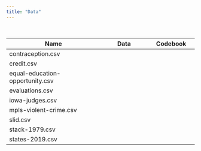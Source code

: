 ```yaml
---
title: "Data"
---
```



<br />


<table class="table">

<thead>
<tr>
<th style="width:50%;">Name</th>
<th style="width:25%;text-align:center;">Data</th>
<th style="width:25%;text-align:center;">Codebook</th>
</tr>
</thead>


<tbody>


<tr>
<td>contraception.csv</td>
<td align="center" style="vertical-align:middle;">
  <a class="my-link" href="https://raw.githubusercontent.com/zief0002/pensive-giraffe/main/data/contraception.csv">
    <i class="fas fa-file-csv"></i>
  </a>
</td>
<td align="center" style="vertical-align:middle;">
  <a class="my-link" href="codebooks/contraception.html" target="_blank">
    <span class="fas fa-book-open" style="color: #ff2600; font-size: 20px;"></span>
  </a>
</td>
</tr>

<tr>
<td>credit.csv</td>
<td align="center" style="vertical-align:middle;">
  <a class="my-link" href="https://raw.githubusercontent.com/zief0002/pensive-giraffe/main/data/credit.csv">
    <span class="fas fa-file-csv" style="color: #ff2600; font-size: 20px;"></span>
  </a>
</td>
<td align="center" style="vertical-align:middle;">
  <a class="my-link" href="codebooks/credit.html" target="_blank">
    <span class="fas fa-book-open" style="color: #ff2600; font-size: 20px;"></span>
  </a>
</td>
</tr>


<tr>
<td>equal-education-opportunity.csv</td>
<td align="center" style="vertical-align:middle;">
  <a class="my-link" href="https://raw.githubusercontent.com/zief0002/pensive-giraffe/main/data/equal-education-opportunity.csv">
    <span class="fas fa-file-csv" style="color: #ff2600; font-size: 20px;"></span>
  </a>
</td>
<td align="center" style="vertical-align:middle;">
  <!-- <a href="codebooks/substance-family.html" target="_blank"> -->
  <!--   <span class="fas fa-book-open" style="color: #ff2600; font-size: 20px;"></span> -->
  <!-- </a> -->
</td>
</tr>


<tr>
<td>evaluations.csv</td>
<td align="center" style="vertical-align:middle;">
  <a class="my-link" href="https://raw.githubusercontent.com/zief0002/pensive-giraffe/main/data/evaluations.csv">
    <i class="fas fa-file-csv"></i>
  </a>
</td>
<td align="center" style="vertical-align:middle;">
  <a class="my-link" href="codebooks/evaluations.html" target="_blank">
    <i class="fas fa-book-open"></i>
  </a>
</td>
</tr>



<tr>
<td>iowa-judges.csv</td>
<td align="center" style="vertical-align:middle;">
  <a class="my-link" href="https://raw.githubusercontent.com/zief0002/pensive-giraffe/main/data/iowa-judges.csv">
    <span class="fas fa-file-csv" style="color: #ff2600; font-size: 20px;"></span>
  </a>
</td>
<td align="center" style="vertical-align:middle;">
  <a class="my-link" href="codebooks/iowa-judges.html" target="_blank">
    <span class="fas fa-book-open" style="color: #ff2600; font-size: 20px;"></span>
  </a>
</td>
</tr>



<tr>
<td>mpls-violent-crime.csv</td>
<td align="center" style="vertical-align:middle;">
  <a href="https://raw.githubusercontent.com/zief0002/pensive-giraffe/main/data/mpls-violent-crime.csv">
    <span class="fas fa-file-csv" style="color: #ff2600; font-size: 20px;"></span>
  </a>
</td>
<td align="center" style="vertical-align:middle;">
  <a class="my-link" href="codebooks/mpls-violent-crime.html" target="_blank">
    <span class="fas fa-book-open" style="color: #ff2600; font-size: 20px;"></span>
  </a>
</td>
</tr>


<tr>
<td>slid.csv</td>
<td align="center" style="vertical-align:middle;">
  <a class="my-link" href="https://raw.githubusercontent.com/zief0002/pensive-giraffe/main/data/slid.csv">
    <span class="fas fa-file-csv" style="color: #ff2600; font-size: 20px;"></span>
  </a>
</td>
<td align="center" style="vertical-align:middle;">
  <!-- <a class="my-link" href="codebooks/work-demands.html" target="_blank"> -->
  <!--   <span class="fas fa-book-open" style="color: #ff2600; font-size: 20px;"></span> -->
  <!-- </a> -->
</td>
</tr>

<tr>
<td>stack-1979.csv</td>
<td align="center" style="vertical-align:middle;">
  <a class="my-link" href="https://raw.githubusercontent.com/zief0002/pensive-giraffe/main/data/stack-1979.csv">
    <span class="fas fa-file-csv" style="color: #ff2600; font-size: 20px;"></span>
  </a>
</td>
<td align="center" style="vertical-align:middle;">
  <a class="my-link" href="codebooks/stack-1979.html" target="_blank">
    <span class="fas fa-book-open" style="color: #ff2600; font-size: 20px;"></span>
  </a>
</td>
</tr>

<tr>
<td>states-2019.csv</td>
<td align="center" style="vertical-align:middle;">
  <a class="my-link" href="https://raw.githubusercontent.com/zief0002/pensive-giraffe/main/data/states-2019.csv">
    <span class="fas fa-file-csv" style="color: #ff2600; font-size: 20px;"></span>
  </a>
</td>
<td align="center" style="vertical-align:middle;">
  <a class="my-link" href="codebooks/states-2019.html" target="_blank">
    <span class="fas fa-book-open" style="color: #ff2600; font-size: 20px;"></span>
  </a>
</td>
</tr>






</tbody>
</table>




